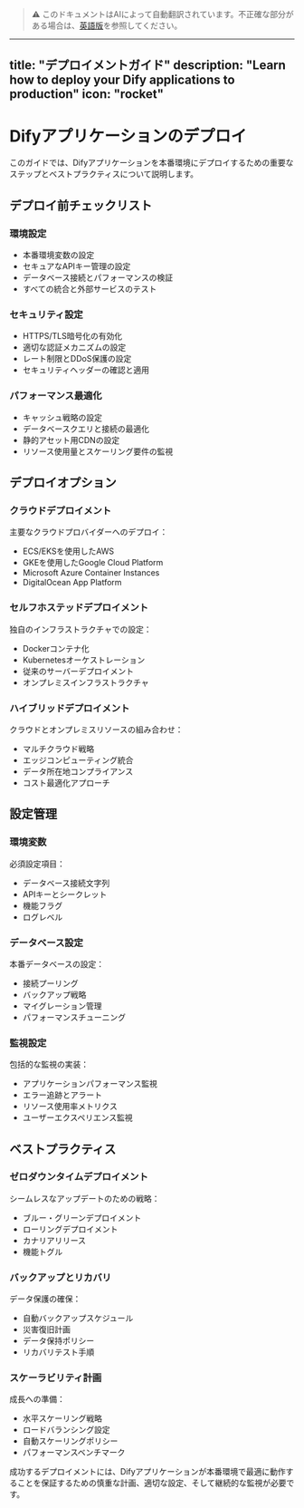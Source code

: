 > ⚠️ このドキュメントはAIによって自動翻訳されています。不正確な部分がある場合は、[英語版](../../../../en/documentation/pages/getting-started/deployment-guide.mdx)を参照してください。

---
title: "デプロイメントガイド"
description: "Learn how to deploy your Dify applications to production"
icon: "rocket"
---

# Difyアプリケーションのデプロイ

このガイドでは、Difyアプリケーションを本番環境にデプロイするための重要なステップとベストプラクティスについて説明します。

## デプロイ前チェックリスト

### 環境設定
- 本番環境変数の設定
- セキュアなAPIキー管理の設定
- データベース接続とパフォーマンスの検証
- すべての統合と外部サービスのテスト

### セキュリティ設定
- HTTPS/TLS暗号化の有効化
- 適切な認証メカニズムの設定
- レート制限とDDoS保護の設定
- セキュリティヘッダーの確認と適用

### パフォーマンス最適化
- キャッシュ戦略の設定
- データベースクエリと接続の最適化
- 静的アセット用CDNの設定
- リソース使用量とスケーリング要件の監視

## デプロイオプション

### クラウドデプロイメント
主要なクラウドプロバイダーへのデプロイ：
- ECS/EKSを使用したAWS
- GKEを使用したGoogle Cloud Platform
- Microsoft Azure Container Instances
- DigitalOcean App Platform

### セルフホステッドデプロイメント
独自のインフラストラクチャでの設定：
- Dockerコンテナ化
- Kubernetesオーケストレーション
- 従来のサーバーデプロイメント
- オンプレミスインフラストラクチャ

### ハイブリッドデプロイメント
クラウドとオンプレミスリソースの組み合わせ：
- マルチクラウド戦略
- エッジコンピューティング統合
- データ所在地コンプライアンス
- コスト最適化アプローチ

## 設定管理

### 環境変数
必須設定項目：
- データベース接続文字列
- APIキーとシークレット
- 機能フラグ
- ログレベル

### データベース設定
本番データベースの設定：
- 接続プーリング
- バックアップ戦略
- マイグレーション管理
- パフォーマンスチューニング

### 監視設定
包括的な監視の実装：
- アプリケーションパフォーマンス監視
- エラー追跡とアラート
- リソース使用率メトリクス
- ユーザーエクスペリエンス監視

## ベストプラクティス

### ゼロダウンタイムデプロイメント
シームレスなアップデートのための戦略：
- ブルー・グリーンデプロイメント
- ローリングデプロイメント
- カナリアリリース
- 機能トグル

### バックアップとリカバリ
データ保護の確保：
- 自動バックアップスケジュール
- 災害復旧計画
- データ保持ポリシー
- リカバリテスト手順

### スケーラビリティ計画
成長への準備：
- 水平スケーリング戦略
- ロードバランシング設定
- 自動スケーリングポリシー
- パフォーマンスベンチマーク

成功するデプロイメントには、Difyアプリケーションが本番環境で最適に動作することを保証するための慎重な計画、適切な設定、そして継続的な監視が必要です。